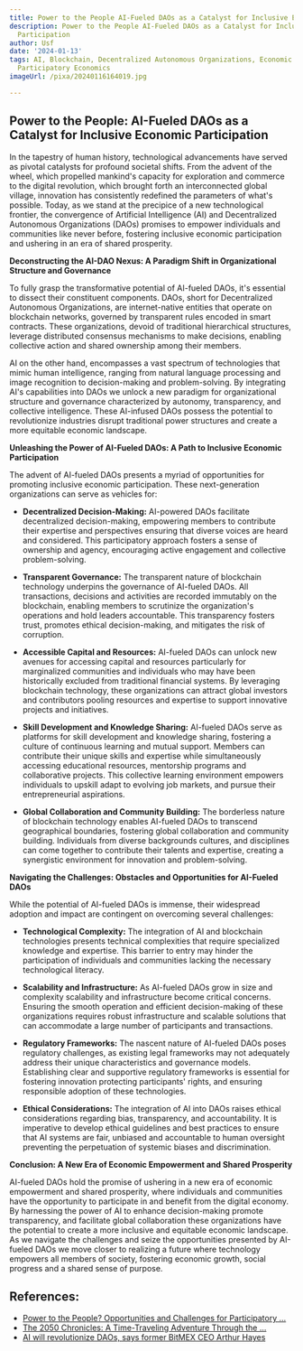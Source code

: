 ```yaml
---
title: Power to the People AI-Fueled DAOs as a Catalyst for Inclusive Economic Participation
description: Power to the People AI-Fueled DAOs as a Catalyst for Inclusive Economic
  Participation
author: Usf
date: '2024-01-13'
tags: AI, Blockchain, Decentralized Autonomous Organizations, Economic Inclusion,
  Participatory Economics
imageUrl: /pixa/20240116164019.jpg

---
```

##  Power  to the People: AI-Fueled DAOs as a  Catalyst for Inclusive Economic Participation

In  the tapestry of human history, technological advancements have served as  pivotal catalysts for profound societal shifts. From the advent of the wheel, which propelled mankind's capacity for exploration and commerce to the digital revolution, which brought forth an interconnected global village,  innovation has consistently redefined  the parameters of what's possible. Today, as we stand  at the precipice of a new technological frontier,  the convergence of Artificial Intelligence (AI) and Decentralized Autonomous Organizations (DAOs) promises to empower  individuals and communities like never before, fostering inclusive economic participation and ushering in an era of shared prosperity.

**Deconstructing the AI-DAO Nexus: A Paradigm Shift in Organizational  Structure and Governance**

To fully grasp the transformative potential  of AI-fueled DAOs, it's essential to dissect their constituent components. DAOs, short for Decentralized Autonomous Organizations, are internet-native entities that operate on blockchain networks,  governed by transparent rules encoded in smart contracts. These  organizations, devoid  of traditional  hierarchical structures, leverage distributed consensus mechanisms to make decisions, enabling collective action and shared ownership among their members.

AI on the other hand, encompasses a vast spectrum of technologies that mimic human intelligence, ranging from  natural language processing  and  image recognition to  decision-making and problem-solving. By integrating AI's  capabilities into DAOs we  unlock  a  new paradigm for organizational structure and  governance characterized by autonomy, transparency, and collective intelligence. These AI-infused DAOs possess the potential to revolutionize industries disrupt traditional power structures and create a more equitable economic landscape.

**Unleashing the Power of AI-Fueled DAOs: A Path to Inclusive Economic  Participation**

The  advent of AI-fueled  DAOs presents a myriad of opportunities for promoting inclusive economic  participation. These next-generation  organizations can serve as vehicles for:

* **Decentralized Decision-Making:**  AI-powered DAOs facilitate  decentralized decision-making, empowering members to contribute  their expertise  and perspectives ensuring that diverse voices are heard and considered. This  participatory  approach fosters a sense of ownership and  agency, encouraging active engagement and collective problem-solving.

*  **Transparent Governance:** The transparent nature of blockchain technology underpins  the governance of AI-fueled DAOs. All transactions, decisions and activities are  recorded immutably on the blockchain, enabling members to scrutinize the organization's operations  and  hold  leaders accountable. This transparency fosters trust,  promotes ethical decision-making, and  mitigates  the risk of corruption.

* **Accessible Capital and Resources:** AI-fueled DAOs can  unlock new avenues for accessing capital and resources particularly for marginalized communities and individuals who may have been historically excluded from traditional financial systems. By  leveraging blockchain technology, these organizations can attract global investors and contributors pooling resources and expertise to support innovative projects and  initiatives.

* **Skill  Development  and Knowledge  Sharing:** AI-fueled DAOs serve as platforms for skill development and knowledge sharing, fostering a culture of continuous  learning and mutual support. Members can  contribute their unique skills and expertise while simultaneously accessing educational resources, mentorship programs and collaborative projects. This collective learning environment empowers individuals to upskill adapt to evolving job markets, and pursue their entrepreneurial aspirations.

*  **Global Collaboration and  Community Building:** The  borderless nature of blockchain technology  enables AI-fueled DAOs to transcend geographical boundaries, fostering global collaboration and community building. Individuals from diverse backgrounds cultures, and disciplines  can come together to contribute their talents and expertise, creating a synergistic environment for innovation and problem-solving.

**Navigating the  Challenges: Obstacles and Opportunities for AI-Fueled DAOs**

While the potential of AI-fueled DAOs is immense, their widespread adoption and impact are contingent on overcoming several challenges:

* **Technological Complexity:** The integration of AI and blockchain technologies presents technical complexities that require specialized knowledge and expertise. This barrier to entry  may hinder the participation of individuals and communities  lacking the necessary technological literacy.

* **Scalability and Infrastructure:** As AI-fueled DAOs grow in size and complexity  scalability and infrastructure  become critical concerns.  Ensuring the smooth operation and efficient decision-making of these organizations requires robust infrastructure and scalable solutions that  can accommodate a  large number  of participants and transactions.

* **Regulatory Frameworks:** The nascent nature of AI-fueled DAOs poses regulatory challenges, as existing legal frameworks may not adequately address their unique characteristics and governance  models. Establishing clear and supportive regulatory frameworks  is essential for fostering innovation protecting participants' rights, and ensuring responsible adoption of these technologies.

* **Ethical Considerations:** The integration of AI into DAOs raises ethical  considerations regarding bias,  transparency, and accountability. It is imperative to develop ethical guidelines and best practices to ensure that AI systems are fair,  unbiased and accountable to human  oversight preventing the perpetuation of  systemic biases and discrimination.

**Conclusion: A New Era of Economic Empowerment and Shared Prosperity**

AI-fueled DAOs hold the promise of ushering in a new era of economic empowerment and shared prosperity, where individuals and communities have  the opportunity to participate in and benefit from the digital economy. By harnessing the power of AI to enhance decision-making promote  transparency, and facilitate global collaboration these organizations have the potential to create a more inclusive and equitable  economic landscape. As we navigate the  challenges and seize the opportunities presented by AI-fueled DAOs we move closer  to realizing a future where technology  empowers all members of society, fostering  economic growth, social progress  and a shared sense of purpose.

## References:
- [Power to the People? Opportunities and Challenges for Participatory ...](https://arxiv.org/abs/2209.07572)
- [The 2050 Chronicles: A Time-Traveling Adventure Through the ...](https://www.linkedin.com/pulse/2050-chronicles-time-traveling-adventure-through-web3-jackson-esq-)
- [AI will revolutionize DAOs, says former BitMEX CEO Arthur Hayes](https://www.theblock.co/post/241873/ai-dao-arthur-hayes)
